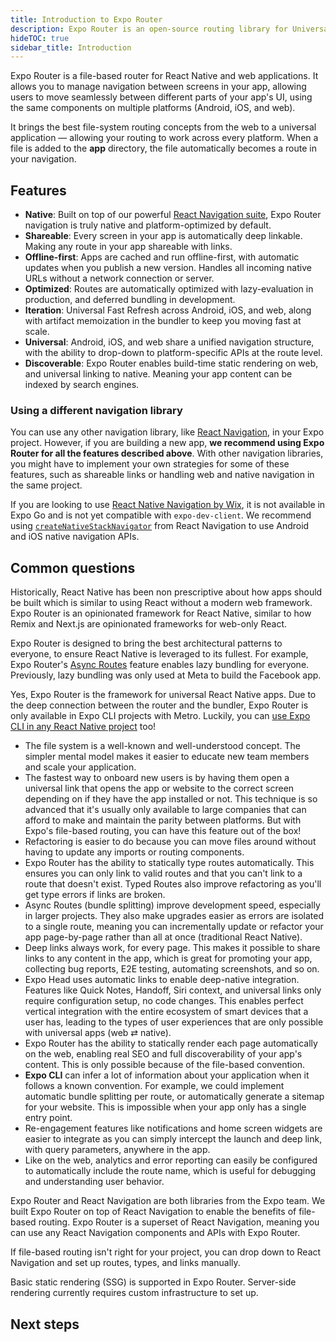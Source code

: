 ```yaml
---
title: Introduction to Expo Router
description: Expo Router is an open-source routing library for Universal React Native applications built with Expo.
hideTOC: true
sidebar_title: Introduction
---
```




Expo Router is a file-based router for React Native and web applications. It allows you to manage navigation between screens in your app, allowing users to move seamlessly between different parts of your app's UI, using the same components on multiple platforms (Android, iOS, and web).

It brings the best file-system routing concepts from the web to a universal application &mdash; allowing your routing to work across every platform. When a file is added to the **app** directory, the file automatically becomes a route in your navigation.

## Features

- **Native**: Built on top of our powerful [React Navigation suite](https://reactnavigation.org/), Expo Router navigation is truly native and platform-optimized by default.
- **Shareable**: Every screen in your app is automatically deep linkable. Making any route in your app shareable with links.
- **Offline-first**: Apps are cached and run offline-first, with automatic updates when you publish a new version. Handles all incoming native URLs without a network connection or server.
- **Optimized**: Routes are automatically optimized with lazy-evaluation in production, and deferred bundling in development.
- **Iteration**: Universal Fast Refresh across Android, iOS, and web, along with artifact memoization in the bundler to keep you moving fast at scale.
- **Universal**: Android, iOS, and web share a unified navigation structure, with the ability to drop-down to platform-specific APIs at the route level.
- **Discoverable**: Expo Router enables build-time static rendering on web, and universal linking to native. Meaning your app content can be indexed by search engines.

### Using a different navigation library

You can use any other navigation library, like [React Navigation](https://reactnavigation.org/docs/getting-started#installation), in your Expo project. However, if you are building a new app, **we recommend using Expo Router for all the features described above**. With other navigation libraries, you might have to implement your own strategies for some of these features, such as shareable links or handling web and native navigation in the same project.

If you are looking to use [React Native Navigation by Wix](https://github.com/wix/react-native-navigation), it is not available in Expo Go and is not yet compatible with `expo-dev-client`. We recommend using [`createNativeStackNavigator`](https://reactnavigation.org/docs/native-stack-navigator) from React Navigation to use Android and iOS native navigation APIs.

## Common questions

<Collapsible summary="Expo Router versus Expo versus React Native CLI">

Historically, React Native has been non prescriptive about how apps should be built which is similar to using React without a modern web framework. Expo Router is an opinionated framework for React Native, similar to how Remix and Next.js are opinionated frameworks for web-only React.

Expo Router is designed to bring the best architectural patterns to everyone, to ensure React Native is leveraged to its fullest. For example, Expo Router's [Async Routes](/router/reference/async-routes) feature enables lazy bundling for everyone. Previously, lazy bundling was only used at Meta to build the Facebook app.

</Collapsible>

<Collapsible summary="Can I use Expo Router in my existing React Native app?">

Yes, Expo Router is the framework for universal React Native apps. Due to the deep connection between the router and the bundler, Expo Router is only available in Expo CLI projects with Metro. Luckily, you can [use Expo CLI in any React Native project](/bare/using-expo-cli/) too!

</Collapsible>

<Collapsible summary="What are the benefits of file-based routing?">

- The file system is a well-known and well-understood concept. The simpler mental model makes it easier to educate new team members and scale your application.
- The fastest way to onboard new users is by having them open a universal link that opens the app or website to the correct screen depending on if they have the app installed or not. This technique is so advanced that it's usually only available to large companies that can afford to make and maintain the parity between platforms. But with Expo's file-based routing, you can have this feature out of the box!
- Refactoring is easier to do because you can move files around without having to update any imports or routing components.
- Expo Router has the ability to statically type routes automatically. This ensures you can only link to valid routes and that you can't link to a route that doesn't exist. Typed Routes also improve refactoring as you'll get type errors if links are broken.
- Async Routes (bundle splitting) improve development speed, especially in larger projects. They also make upgrades easier as errors are isolated to a single route, meaning you can incrementally update or refactor your app page-by-page rather than all at once (traditional React Native).
- Deep links always work, for every page. This makes it possible to share links to any content in the app, which is great for promoting your app, collecting bug reports, E2E testing, automating screenshots, and so on.
- Expo Head uses automatic links to enable deep-native integration. Features like Quick Notes, Handoff, Siri context, and universal links only require configuration setup, no code changes. This enables perfect vertical integration with the entire ecosystem of smart devices that a user has, leading to the types of user experiences that are only possible with universal apps (web ⇄ native).
- Expo Router has the ability to statically render each page automatically on the web, enabling real SEO and full discoverability of your app's content. This is only possible because of the file-based convention.
- **Expo CLI** can infer a lot of information about your application when it follows a known convention. For example, we could implement automatic bundle splitting per route, or automatically generate a sitemap for your website. This is impossible when your app only has a single entry point.
- Re-engagement features like notifications and home screen widgets are easier to integrate as you can simply intercept the launch and deep link, with query parameters, anywhere in the app.
- Like on the web, analytics and error reporting can easily be configured to automatically include the route name, which is useful for debugging and understanding user behavior.

</Collapsible>

<Collapsible summary="Why should I use Expo Router over React Navigation?">

Expo Router and React Navigation are both libraries from the Expo team. We built Expo Router on top of React Navigation to enable the benefits of file-based routing. Expo Router is a superset of React Navigation, meaning you can use any React Navigation components and APIs with Expo Router.

If file-based routing isn't right for your project, you can drop down to React Navigation and set up routes, types, and links manually.

</Collapsible>

<Collapsible summary="How do I server-render my Expo Router website?">

Basic static rendering (SSG) is supported in Expo Router. Server-side rendering currently requires custom infrastructure to set up.

</Collapsible>

## Next steps

<BoxLink
  title="Quick start"
  Icon={Rocket02Icon}
  description="Learn how to quickly get started using Expo Router."
  href="/router/installation/#quick-start"
/>
<BoxLink
  title="Manual installation"
  Icon={BookOpen02Icon}
  description="Detailed instructions on how to get started and add Expo Router to your existing app."
  href="/router/installation/#manual-installation"
/>
<BoxLink
  title="Example app"
  Icon={GithubIcon}
  description="See the source code for the example app on GitHub."
  href="https://github.com/expo/expo/tree/main/templates/expo-template-tabs"
/>
